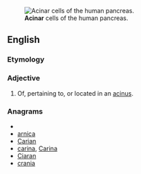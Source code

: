 [[Image:Pancreatic acinar cells - TEM.jpg|thumb|'''Acinar''' cells of the human pancreas.]]
==English==


===Etymology===

{{suffix|acinus|ar}}

===Adjective===
{{en-adj|-}}

#{{medicine}} Of, pertaining to, or located in an [[acinus]].

===Anagrams===
* {{alphagram|aacinr}}
* [[arnica#English|arnica]]
* [[Carian#English|Carian]]
* [[carina#English|carina]], [[Carina#English|Carina]]
* [[Ciaran#English|Ciaran]]
* [[crania#English|crania]]